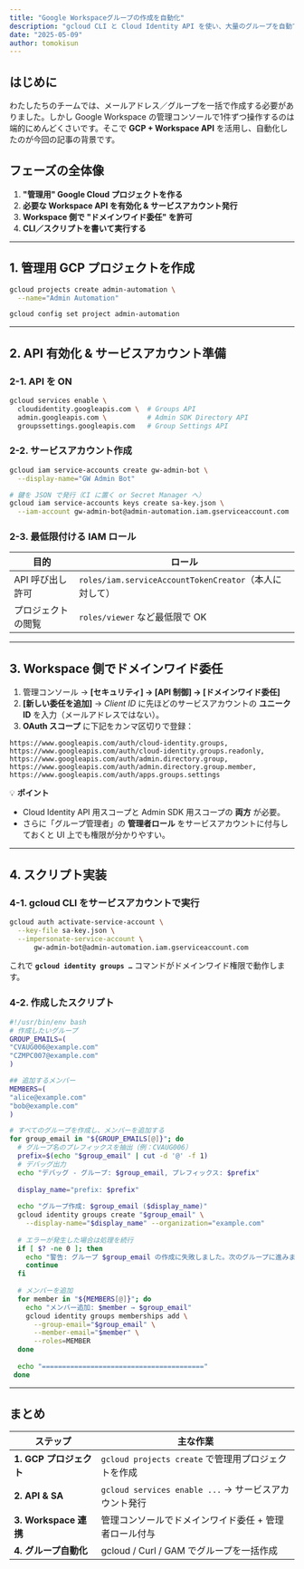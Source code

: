 ```yaml
---
title: "Google Workspaceグループの作成を自動化"
description: "gcloud CLI と Cloud Identity API を使い、大量のグループを自動で作成する手順を解説します。"
date: "2025-05-09"
author: tomokisun
---
```


## はじめに

わたしたちのチームでは、メールアドレス／グループを一括で作成する必要がありました。しかし Google Workspace の管理コンソールで1件ずつ操作するのは端的にめんどくさいです。そこで **GCP + Workspace API** を活用し、自動化したのが今回の記事の背景です。

## フェーズの全体像

1. **"管理用" Google Cloud プロジェクトを作る**
2. **必要な Workspace API を有効化 & サービスアカウント発行**
3. **Workspace 側で "ドメインワイド委任" を許可**
4. **CLI／スクリプトを書いて実行する**

---

## 1. 管理用 GCP プロジェクトを作成

```bash
gcloud projects create admin-automation \
  --name="Admin Automation"

gcloud config set project admin-automation
```

---

## 2. API 有効化 & サービスアカウント準備

### 2-1. API を ON

```bash
gcloud services enable \
  cloudidentity.googleapis.com \  # Groups API
  admin.googleapis.com \          # Admin SDK Directory API
  groupssettings.googleapis.com   # Group Settings API
```

### 2-2. サービスアカウント作成

```bash
gcloud iam service-accounts create gw-admin-bot \
  --display-name="GW Admin Bot"

# 鍵を JSON で発行（CI に置く or Secret Manager へ）
gcloud iam service-accounts keys create sa-key.json \
  --iam-account gw-admin-bot@admin-automation.iam.gserviceaccount.com
```

### 2-3. 最低限付ける IAM ロール

| 目的 | ロール |
| --- | --- |
| API 呼び出し許可 | `roles/iam.serviceAccountTokenCreator`（本人に対して） |
| プロジェクトの閲覧 | `roles/viewer` など最低限で OK |

---

## 3. Workspace 側でドメインワイド委任

1. 管理コンソール → **[セキュリティ] → [API 制御] → [ドメインワイド委任]**
2. **[新しい委任を追加]** → *Client ID* に先ほどのサービスアカウントの **ユニーク ID** を入力（メールアドレスではない）。
3. **OAuth スコープ** に下記をカンマ区切りで登録：

```text
https://www.googleapis.com/auth/cloud-identity.groups,
https://www.googleapis.com/auth/cloud-identity.groups.readonly,
https://www.googleapis.com/auth/admin.directory.group,
https://www.googleapis.com/auth/admin.directory.group.member,
https://www.googleapis.com/auth/apps.groups.settings
```

💡 **ポイント**

* Cloud Identity API 用スコープと Admin SDK 用スコープの **両方** が必要。
* さらに「グループ管理者」の **管理者ロール** をサービスアカウントに付与しておくと UI 上でも権限が分かりやすい。

---

## 4. スクリプト実装

### 4-1. gcloud CLI をサービスアカウントで実行

```bash
gcloud auth activate-service-account \
  --key-file sa-key.json \
  --impersonate-service-account \
      gw-admin-bot@admin-automation.iam.gserviceaccount.com
```

これで **`gcloud identity groups …`** コマンドがドメインワイド権限で動作します。

### 4-2. 作成したスクリプト

```bash
#!/usr/bin/env bash
# 作成したいグループ
GROUP_EMAILS=(
"CVAUG006@example.com"
"CZMPC007@example.com"
)

## 追加するメンバー
MEMBERS=(
"alice@example.com"
"bob@example.com"
)

# すべてのグループを作成し、メンバーを追加する
for group_email in "${GROUP_EMAILS[@]}"; do
  # グループ名のプレフィックスを抽出（例：CVAUG006）
  prefix=$(echo "$group_email" | cut -d '@' -f 1)
  # デバッグ出力
  echo "デバッグ - グループ: $group_email, プレフィックス: $prefix"
  
  display_name="prefix: $prefix"
  
  echo "グループ作成: $group_email ($display_name)"
  gcloud identity groups create "$group_email" \
    --display-name="$display_name" --organization="example.com"
  
  # エラーが発生した場合は処理を続行
  if [ $? -ne 0 ]; then
    echo "警告: グループ $group_email の作成に失敗しました。次のグループに進みます。"
    continue
  fi
  
  # メンバーを追加
  for member in "${MEMBERS[@]}"; do
    echo "メンバー追加: $member → $group_email"
    gcloud identity groups memberships add \
      --group-email="$group_email" \
      --member-email="$member" \
      --roles=MEMBER
  done
  
  echo "========================================"
 done
```

---

## まとめ

| ステップ | 主な作業 |
| --- | --- |
| **1. GCP プロジェクト** | `gcloud projects create` で管理用プロジェクトを作成 |
| **2. API & SA** | `gcloud services enable ...` → サービスアカウント発行 |
| **3. Workspace 連携** | 管理コンソールでドメインワイド委任 + 管理者ロール付与 |
| **4. グループ自動化** | gcloud / Curl / GAM でグループを一括作成 |
